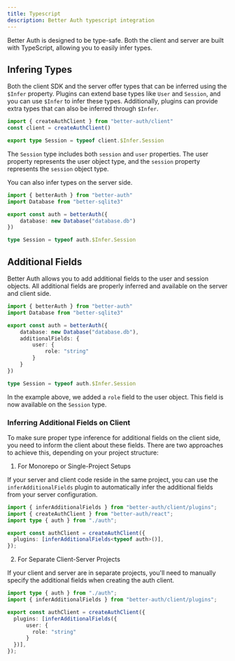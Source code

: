 ```yaml
---
title: Typescript
description: Better Auth typescript integration
---
```


Better Auth is designed to be type-safe. Both the client and server are built with TypeScript, allowing you to easily infer types.

## Infering Types

Both the client SDK and the server offer types that can be inferred using the `$Infer` property. Plugins can extend base types like `User` and `Session`, and you can use `$Infer` to infer these types. Additionally, plugins can provide extra types that can also be inferred through `$Infer`.

```ts title="client.ts"
import { createAuthClient } from "better-auth/client"
const client = createAuthClient()

export type Session = typeof client.$Infer.Session
```

The `Session` type includes both `session` and `user` properties. The user property represents the user object type, and the `session` property represents the `session` object type.

You can also infer types on the server side.

```ts title="auth.ts"
import { betterAuth } from "better-auth"
import Database from "better-sqlite3"

export const auth = betterAuth({
    database: new Database("database.db")
})

type Session = typeof auth.$Infer.Session
```


## Additional Fields

Better Auth allows you to add additional fields to the user and session objects. All additional fields are properly inferred and available on the server and client side.

```ts twoslash
import { betterAuth } from "better-auth"
import Database from "better-sqlite3"

export const auth = betterAuth({
    database: new Database("database.db"),
    additionalFields: {
        user: {
            role: "string"
        }
    }
})

type Session = typeof auth.$Infer.Session
```

In the example above, we added a `role` field to the user object. This field is now available on the `Session` type.

### Inferring Additional Fields on Client

To make sure proper type inference for additional fields on the client side, you need to inform the client about these fields. There are two approaches to achieve this, depending on your project structure:

1. For Monorepo or Single-Project Setups

If your server and client code reside in the same project, you can use the `inferAdditionalFields` plugin to automatically infer the additional fields from your server configuration.

```ts
import { inferAdditionalFields } from "better-auth/client/plugins";
import { createAuthClient } from "better-auth/react";
import type { auth } from "./auth";

export const authClient = createAuthClient({
  plugins: [inferAdditionalFields<typeof auth>()],
});
```

2. For Separate Client-Server Projects

If your client and server are in separate projects, you'll need to manually specify the additional fields when creating the auth client.

```ts
import type { auth } from "./auth";
import { inferAdditionalFields } from "better-auth/client/plugins";

export const authClient = createAuthClient({
  plugins: [inferAdditionalFields({
      user: {
        role: "string"
      }
  })],
});
```
